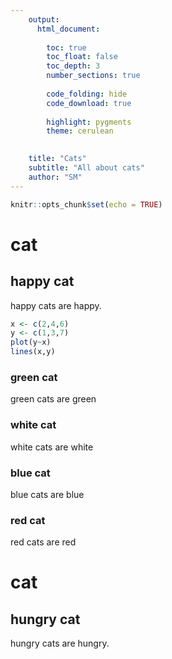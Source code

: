 ```yaml
---
    output:
      html_document:
              
        toc: true
        toc_float: false
        toc_depth: 3
        number_sections: true
        
        code_folding: hide
        code_download: true
        
        highlight: pygments
        theme: cerulean

        
    title: "Cats"
    subtitle: "All about cats"
    author: "SM"
---
```


```r
knitr::opts_chunk$set(echo = TRUE)

```




# cat

## happy cat {.tabset .tabset-fade .tabset-pills}

happy cats are happy.

```r

x <- c(2,4,6)
y <- c(1,3,7)
plot(y~x)
lines(x,y)

```

### green cat {-} 

green cats are green

### white cat {-}

white cats are white

### blue cat {-}

blue cats are blue

### red cat {-}

red cats are red

# cat

## hungry cat {-}

hungry cats are hungry.


